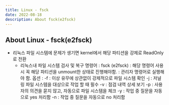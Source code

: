 ```yaml
---
title: Linux - fsck
date: 2022-08-18
description: About fsck(e2fsck)
---
```


## About Linux - fsck(e2fsck)
- 리눅스 파일 시스템에 문제가 생기면 kernel에서 해당 파티션을 강제로 ReadOnly로 전환
  - 리눅스내 파일 시스템 검사 및 복구 명령어 : fsck (e2fsck)
    : 해당 명령어 사용시 꼭 해당 파티션을 unmount한 상태로 진행해야함.
    : 관리자 명령어로 실행해야 함.
   옵션 : 
   -f : 이상 유무에 상관없이 강제적으로 파일 시스템 확인
   -j : 저널링 파일 시스템을 대상으로 작업 할 때 필수
   -v : 점검 내역 상세 보기
   -p : 사용자의 의견을 묻지 않고, 자동으로 파일 시스템을 체크
   -y : 작업 중 질문을 자동으로 yes 처리함
   -n : 작업 중 질문을 자동으로 no 처리함
